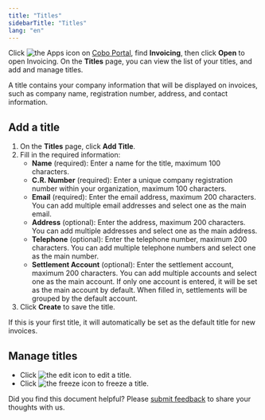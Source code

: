 ```yaml
---
title: "Titles"
sidebarTitle: "Titles"
lang: "en"
---
```

Click <img src="/en/images/common/icon_apps.svg" className="icon" alt="the Apps icon"/> on [Cobo Portal](https://portal.cobo.com/login), find **Invoicing**, then click **Open** to open Invoicing. On the **Titles** page, you can view the list of your titles, and add and manage titles.

A title contains your company information that will be displayed on invoices, such as company name, registration number, address, and contact information.

## Add a title

1. On the **Titles** page, click **Add Title**.
2. Fill in the required information:
   - **Name** (required): Enter a name for the title, maximum 100 characters.
   - **C.R. Number** (required): Enter a unique company registration number within your organization, maximum 100 characters.
   - **Email** (required): Enter the email address, maximum 200 characters. You can add multiple email addresses and select one as the main email.
   - **Address** (optional): Enter the address, maximum 200 characters. You can add multiple addresses and select one as the main address.
   - **Telephone** (optional): Enter the telephone number, maximum 200 characters. You can add multiple telephone numbers and select one as the main number.
   - **Settlement Account** (optional): Enter the settlement account, maximum 200 characters. You can add multiple accounts and select one as the main account. If only one account is entered, it will be set as the main account by default. When filled in, settlements will be grouped by the default account.
3. Click **Create** to save the title.

<Info>If this is your first title, it will automatically be set as the default title for new invoices.</Info>

## Manage titles

- Click <img src="/en/images/common/icon_edit.svg" className="icon" alt="the edit icon"></img> to edit a title.
- Click <img src="/en/images/common/icon_freeze.svg" className="icon" alt="the freeze icon"></img> to freeze a title.

<Tip>Did you find this document helpful? Please [submit feedback](https://forms.zohopublic.com/cobo/form/DocumentFeedbackForm/formperma/QvLOhxJv1_JMsJ-1dleZ8Itb_7rzN-LtgvsDdxosoVI?referrername=manuals) to share your thoughts with us.</Tip>
